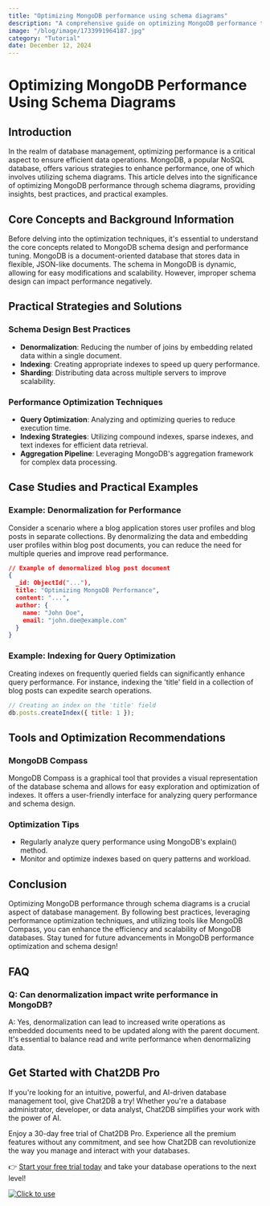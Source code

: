 ```yaml
---
title: "Optimizing MongoDB performance using schema diagrams"
description: "A comprehensive guide on optimizing MongoDB performance through schema diagrams, including best practices, practical examples, and tools like MongoDB Compass."
image: "/blog/image/1733991964187.jpg"
category: "Tutorial"
date: December 12, 2024
---
```


# Optimizing MongoDB Performance Using Schema Diagrams


<Authors date="December 12, 2024">
  <Author name="Ethan Clarke" link="https://chat2db.ai" />
</Authors>

## Introduction

In the realm of database management, optimizing performance is a critical aspect to ensure efficient data operations. MongoDB, a popular NoSQL database, offers various strategies to enhance performance, one of which involves utilizing schema diagrams. This article delves into the significance of optimizing MongoDB performance through schema diagrams, providing insights, best practices, and practical examples.

## Core Concepts and Background Information

Before delving into the optimization techniques, it's essential to understand the core concepts related to MongoDB schema design and performance tuning. MongoDB is a document-oriented database that stores data in flexible, JSON-like documents. The schema in MongoDB is dynamic, allowing for easy modifications and scalability. However, improper schema design can impact performance negatively.

## Practical Strategies and Solutions

### Schema Design Best Practices

- **Denormalization**: Reducing the number of joins by embedding related data within a single document.
- **Indexing**: Creating appropriate indexes to speed up query performance.
- **Sharding**: Distributing data across multiple servers to improve scalability.

### Performance Optimization Techniques

- **Query Optimization**: Analyzing and optimizing queries to reduce execution time.
- **Indexing Strategies**: Utilizing compound indexes, sparse indexes, and text indexes for efficient data retrieval.
- **Aggregation Pipeline**: Leveraging MongoDB's aggregation framework for complex data processing.

## Case Studies and Practical Examples

### Example: Denormalization for Performance

Consider a scenario where a blog application stores user profiles and blog posts in separate collections. By denormalizing the data and embedding user profiles within blog post documents, you can reduce the need for multiple queries and improve read performance.

```json
// Example of denormalized blog post document
{
  _id: ObjectId("..."),
  title: "Optimizing MongoDB Performance",
  content: "...",
  author: {
    name: "John Doe",
    email: "john.doe@example.com"
  }
}
```

### Example: Indexing for Query Optimization

Creating indexes on frequently queried fields can significantly enhance query performance. For instance, indexing the 'title' field in a collection of blog posts can expedite search operations.

```javascript
// Creating an index on the 'title' field
db.posts.createIndex({ title: 1 });
```

## Tools and Optimization Recommendations

### MongoDB Compass

MongoDB Compass is a graphical tool that provides a visual representation of the database schema and allows for easy exploration and optimization of indexes. It offers a user-friendly interface for analyzing query performance and schema design.

### Optimization Tips

- Regularly analyze query performance using MongoDB's explain() method.
- Monitor and optimize indexes based on query patterns and workload.

## Conclusion

Optimizing MongoDB performance through schema diagrams is a crucial aspect of database management. By following best practices, leveraging performance optimization techniques, and utilizing tools like MongoDB Compass, you can enhance the efficiency and scalability of MongoDB databases. Stay tuned for future advancements in MongoDB performance optimization and schema design!

## FAQ

### Q: Can denormalization impact write performance in MongoDB?

A: Yes, denormalization can lead to increased write operations as embedded documents need to be updated along with the parent document. It's essential to balance read and write performance when denormalizing data.


## Get Started with Chat2DB Pro

If you're looking for an intuitive, powerful, and AI-driven database management tool, give Chat2DB a try! Whether you're a database administrator, developer, or data analyst, Chat2DB simplifies your work with the power of AI.

Enjoy a 30-day free trial of Chat2DB Pro. Experience all the premium features without any commitment, and see how Chat2DB can revolutionize the way you manage and interact with your databases.

👉 [Start your free trial today](https://chat2db.ai/pricing) and take your database operations to the next level!


[![Click to use](/image/blog/bg/chat2db.jpg)](https://chat2db.ai/)
